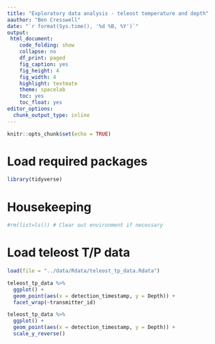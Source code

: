```yaml
---
title: "Exploratory data analysis - teleost temperature and depth"
aauthor: "Ben Cresswell"
date: "`r format(Sys.time(), '%d %B, %Y')`"
output: 
 html_document:
    code_folding: show
    collapse: no
    df_print: paged
    fig_caption: yes
    fig_height: 4
    fig_width: 4
    highlight: textmate
    theme: spacelab
    toc: yes
    toc_float: yes
editor_options: 
  chunk_output_type: inline
---
```



```r
knitr::opts_chunk$set(echo = TRUE)
```

# Load required packages
```r
library(tidyverse)
```

# Housekeeping
```r
#rm(list=ls()) # Clear out environment if necessary
```

# Load teleost T/P data
```r
load(file = "../data/Rdata/teleost_tp_data.Rdata")
```



```r
teleost_tp_data %>% 
  ggplot() +
  geom_point(aes(x = detection_timestamp, y = Depth)) +
  facet_wrap(~transmitter_id)
```

```r
teleost_tp_data %>% 
  ggplot() +
  geom_point(aes(x = detection_timestamp, y = Depth)) +
  scale_y_reverse()
```

